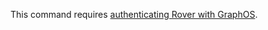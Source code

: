 <Note>

This command requires [authenticating Rover with GraphOS](https://www.apollographql.com/docs/rover/configuring/#authenticating-with-graphos).

</Note>
